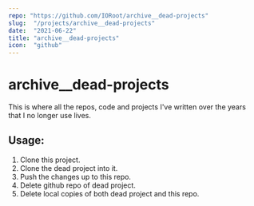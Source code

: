 ```yaml
---
repo: "https://github.com/IORoot/archive__dead-projects"
slug:  "/projects/archive__dead-projects"
date:  "2021-06-22"
title: "archive__dead-projects"
icon:  "github"
---
```

# archive__dead-projects

This is where all the repos, code and projects I've written over the years that I no longer use lives.

## Usage:

1. Clone this project.
2. Clone the dead project into it.
3. Push the changes up to this repo.
4. Delete github repo of dead project.
5. Delete local copies of both dead project and this repo.

